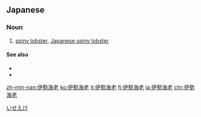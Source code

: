==Japanese==
{{ja-kanjitab}}

===Noun===
{{ja-noun|いせ えび}}

# [[spiny lobster]], [[Japanese spiny lobster]]

====See also====
* {{ja-r|蝲蛄|ざりがに}}
* {{ja-r|ロブスター}}

[[Category:ja:Crustaceans|いせえび]]

[[zh-min-nan:伊勢海老]]
[[ko:伊勢海老]]
[[it:伊勢海老]]
[[fj:伊勢海老]]
[[ja:伊勢海老]]
[[chr:伊勢海老]]